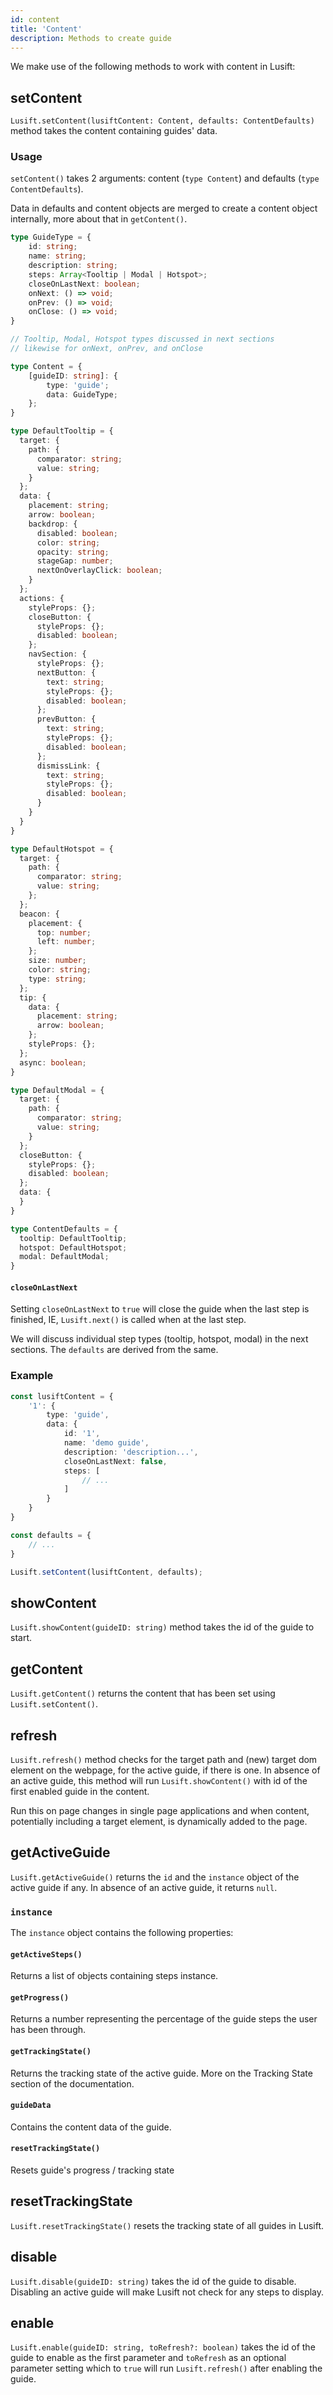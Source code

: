 ```yaml
---
id: content
title: 'Content'
description: Methods to create guide
---
```


We make use of the following methods to work with content in Lusift:

## setContent
`Lusift.setContent(lusiftContent: Content, defaults: ContentDefaults)` method takes the content containing guides' data.

### Usage

`setContent()` takes 2 arguments: content (`type Content`) and defaults (`type ContentDefaults`).

Data in defaults and content objects are merged to create a content object internally, more about that in `getContent()`.

```typescript
type GuideType = {
    id: string;
    name: string;
    description: string;
    steps: Array<Tooltip | Modal | Hotspot>;
    closeOnLastNext: boolean;
    onNext: () => void;
    onPrev: () => void;
    onClose: () => void;
}

// Tooltip, Modal, Hotspot types discussed in next sections
// likewise for onNext, onPrev, and onClose

type Content = {
    [guideID: string]: {
        type: 'guide';
        data: GuideType;
    };
}

type DefaultTooltip = {
  target: {
    path: {
      comparator: string;
      value: string;
    }
  };
  data: {
    placement: string;
    arrow: boolean;
    backdrop: {
      disabled: boolean;
      color: string;
      opacity: string;
      stageGap: number;
      nextOnOverlayClick: boolean;
    }
  };
  actions: {
    styleProps: {};
    closeButton: {
      styleProps: {};
      disabled: boolean;
    };
    navSection: {
      styleProps: {};
      nextButton: {
        text: string;
        styleProps: {};
        disabled: boolean;
      };
      prevButton: {
        text: string;
        styleProps: {};
        disabled: boolean;
      };
      dismissLink: {
        text: string;
        styleProps: {};
        disabled: boolean;
      }
    }
  }
}

type DefaultHotspot = {
  target: {
    path: {
      comparator: string;
      value: string;
    };
  };
  beacon: {
    placement: {
      top: number;
      left: number;
    };
    size: number;
    color: string;
    type: string;
  };
  tip: {
    data: {
      placement: string;
      arrow: boolean;
    };
    styleProps: {};
  };
  async: boolean;
}

type DefaultModal = {
  target: {
    path: {
      comparator: string;
      value: string;
    }
  };
  closeButton: {
    styleProps: {};
    disabled: boolean;
  };
  data: {
  }
}

type ContentDefaults = {
  tooltip: DefaultTooltip;
  hotspot: DefaultHotspot;
  modal: DefaultModal;
}

```

#### `closeOnLastNext`

Setting `closeOnLastNext` to `true` will close the guide when the last step is finished, IE, `Lusift.next()` is called
when at the last step.

We will discuss individual step types (tooltip, hotspot, modal) in the next sections. The `defaults` are derived from
the same.

### Example
```typescript
const lusiftContent = {
    '1': {
        type: 'guide',
        data: {
            id: '1',
            name: 'demo guide',
            description: 'description...',
            closeOnLastNext: false,
            steps: [
                // ...
            ]
        }
    }
}

const defaults = {
    // ...
}

Lusift.setContent(lusiftContent, defaults);

```

## showContent
`Lusift.showContent(guideID: string)` method takes the id of the guide to start.
## getContent
`Lusift.getContent()` returns the content that has been set using `Lusift.setContent()`.
## refresh
`Lusift.refresh()` method checks for the target path and (new) target dom element on the webpage, for the active guide,
if there is one. In absence of an active guide, this method will run `Lusift.showContent()` with id of the first enabled
guide in the content.

Run this on page changes in single page applications and when content, potentially including a target element, is dynamically added to the page.
## getActiveGuide
`Lusift.getActiveGuide()` returns the `id` and the `instance` object of the active guide if any. In absence of an active
guide, it returns `null`.

### `instance`
The `instance` object contains the following properties:
#### `getActiveSteps()`
Returns a list of objects containing steps instance.
#### `getProgress()`
Returns a number representing the percentage of the guide steps the user has been through.
#### `getTrackingState()`
Returns the tracking state of the active guide. More on the Tracking State section of the documentation.
#### `guideData`
Contains the content data of the guide.
#### `resetTrackingState()`
Resets guide's progress / tracking state

## resetTrackingState
`Lusift.resetTrackingState()` resets the tracking state of all guides in Lusift.
## disable
`Lusift.disable(guideID: string)` takes the id of the guide to disable. Disabling an active guide will make Lusift not check for any
steps to display.
## enable
`Lusift.enable(guideID: string, toRefresh?: boolean)` takes the id of the guide to enable as the first parameter and
`toRefresh` as an optional parameter setting which to `true` will run `Lusift.refresh()` after enabling the guide.
